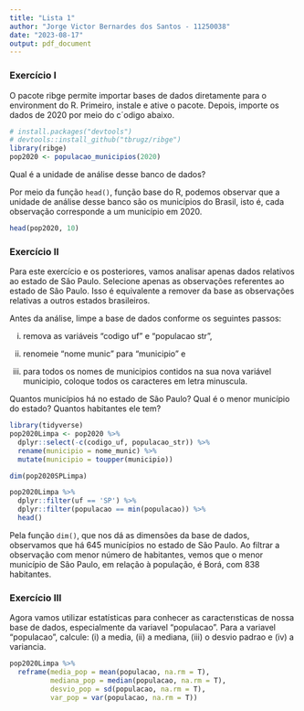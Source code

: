 ```yaml
---
title: "Lista 1"
author: "Jorge Victor Bernardes dos Santos - 11250038"
date: "2023-08-17"
output: pdf_document
---
```


### **Exercício I**

O pacote ribge permite importar bases de dados diretamente para o environment do R. Primeiro, instale e ative o pacote. Depois, importe os dados de 2020 por meio do c´odigo abaixo.

```r
# install.packages("devtools")
# devtools::install_github("tbrugz/ribge")
library(ribge)
pop2020 <- populacao_municipios(2020)

```

Qual é a unidade de análise desse banco de dados?

Por meio da função `head()`, função base do R, podemos observar que a unidade de análise desse banco são os municípios do Brasil, isto é, cada observação corresponde a um município em 2020.

```r
head(pop2020, 10)

```

### **Exercício II**

Para este exercício e os posteriores, vamos analisar apenas dados relativos ao estado de São Paulo. Selecione apenas as observações referentes ao estado de São Paulo. Isso é equivalente a remover da base as observações relativas a outros estados brasileiros.

Antes da análise, limpe a base de dados conforme os seguintes passos:

(i) remova as variáveis "codigo uf" e "populacao str",

(ii) renomeie "nome munic" para "municipio" e

(iii) para todos os nomes de municipios contidos na sua nova variável municipio, coloque todos os caracteres em letra minuscula.

Quantos municípios há no estado de São Paulo? Qual é o menor município do estado? Quantos habitantes ele tem?

```r
library(tidyverse)
pop2020Limpa <- pop2020 %>% 
  dplyr::select(-c(codigo_uf, populacao_str)) %>% 
  rename(municipio = nome_munic) %>% 
  mutate(municipio = toupper(municipio))

dim(pop2020SPLimpa)

pop2020Limpa %>%
  dplyr::filter(uf == 'SP') %>% 
  dplyr::filter(populacao == min(populacao)) %>% 
  head()

```

Pela função `dim()`, que nos dá as dimensões da base de dados, observamos que há 645 municípios no estado de São Paulo. Ao filtrar a observação com menor número de habitantes, vemos que o menor município de São Paulo, em relação à população, é Borá, com 838 habitantes.

### **Exercício III**

Agora vamos utilizar estatísticas para conhecer as caracterısticas de nossa base de dados, especialmente da variavel "populacao". Para a variavel "populacao", calcule: (i) a media, (ii) a mediana, (iii) o desvio padrao e (iv) a variancia.

```r

pop2020Limpa %>% 
  reframe(media_pop = mean(populacao, na.rm = T),
          mediana_pop = median(populacao, na.rm = T),
          desvio_pop = sd(populacao, na.rm = T),
          var_pop = var(populacao, na.rm = T))

```
